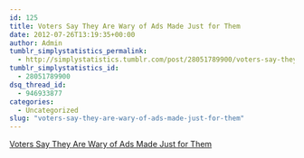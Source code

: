 ```yaml
---
id: 125
title: Voters Say They Are Wary of Ads Made Just for Them
date: 2012-07-26T13:19:35+00:00
author: Admin
tumblr_simplystatistics_permalink:
  - http://simplystatistics.tumblr.com/post/28051789900/voters-say-they-are-wary-of-ads-made-just-for-them
tumblr_simplystatistics_id:
  - 28051789900
dsq_thread_id:
  - 946933877
categories:
  - Uncategorized
slug: "voters-say-they-are-wary-of-ads-made-just-for-them"
---
```

[Voters Say They Are Wary of Ads Made Just for Them](http://www.nytimes.com/2012/07/24/business/media/survey-shows-voters-are-wary-of-tailored-political-ads.html?smid=tu-share)

